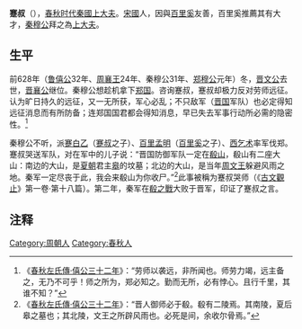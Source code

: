 '''蹇叔'''（{{bd|？||？||catIdx=J蹇}}），[[春秋时代|春秋时代]][[秦國|秦國]][[上大夫|上大夫]]。[[宋國|宋國]]人，因與[[百里奚|百里奚]]友善，百里奚推薦其有大才，[[秦穆公|秦穆公]]拜之為[[上大夫|上大夫]]。

== 生平 ==
前628年（[[鲁僖公|鲁僖公]]32年、[[周襄王|周襄王]]24年、秦穆公31年、[[郑穆公|郑穆公]]元年）冬，[[晋文公|晋文公]]去世，[[晋襄公|晋襄公]]继位。秦穆公想趁机拿下[[郑国|郑国]]。咨询蹇叔，蹇叔却极力反对劳师远征。认为旷日持久的远征，又一无所获，军心必乱；不只敌军（[[晋国|晋国]]军队）也必定得知远征消息而有所防备；连郑国国君都会得知消息，早已失去军事行动所必需的隐密性。<ref>《[[s:春秋左氏傳/僖公|春秋左氏傳·僖公三十二年]]》：“劳师以袭远，非所闻也。师劳力竭，远主备之，无乃不可乎！师之所为，郑必知之。勤而无所，必有悖心。且行千里，其谁不知？”</ref>

秦穆公不听，派[[白乙丙|蹇白乙]]（[[蹇叔|蹇叔]]之子）、[[百里孟明|百里孟明]]（[[百里奚|百里奚]]之子）、[[西乞术|西乞术]]率军伐郑。蹇叔哭送军队，对在军中的儿子说：“晋国防御军队一定在[[殽山|殽山]]，殽山有二座大山：南边的大山，是[[夏朝|夏朝]]君主[[皋|皋]]的坟墓；北边的大山，是当年[[周文王|周文王]]躲避风雨之地。秦军一定尽丧于此，我会来殽山为你收尸。”<ref>《[[s:春秋左氏傳/僖公|春秋左氏傳·僖公三十二年]]》：“晋人御师必于殽。殽有二陵焉。其南陵，夏后皋之墓也；其北陵，文王之所辟风雨也。必死是间，余收尔骨焉。”</ref>此事被稱为蹇叔哭师（《[[古文觀止|古文觀止]]》第一卷·第十八篇）。第二年，秦军在[[殽之戰|殽之戰]]大败于晋军，印证了蹇叔之言。

==注释==
{{Reflist}}
{{wikisource|蹇叔哭師}}
[[Category:周朝人|Category:周朝人]]
[[Category:春秋人|Category:春秋人]]